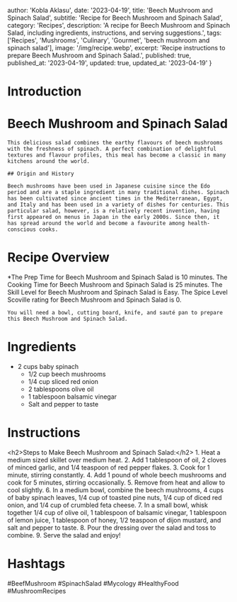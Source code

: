 
  author: 'Kobla Aklasu',
  date: '2023-04-19',
  title: 'Beech Mushroom and Spinach Salad',
  subtitle: 'Recipe for Beech Mushroom and Spinach Salad',
  category: 'Recipes',
  description: 'A recipe for Beech Mushroom and Spinach Salad, including ingredients, instructions, and serving suggestions.',
  tags: ['Recipes', 'Mushrooms', 'Culinary', 'Gourmet', 'beech mushroom and spinach salad'],
  image: '/img/recipe.webp',
  excerpt: 'Recipe instructions to prepare Beech Mushroom and Spinach Salad.',
  published: true,
  published_at: '2023-04-19',
  updated: true,
  updated_at: '2023-04-19'
}


  # Introduction

# Beech Mushroom and Spinach Salad
    
    This delicious salad combines the earthy flavours of beech mushrooms with the freshness of spinach. A perfect combination of delightful textures and flavour profiles, this meal has become a classic in many kitchens around the world.
    
    ## Origin and History
    
    Beech mushrooms have been used in Japanese cuisine since the Edo period and are a staple ingredient in many traditional dishes. Spinach has been cultivated since ancient times in the Mediterranean, Egypt, and Italy and has been used in a variety of dishes for centuries. This particular salad, however, is a relatively recent invention, having first appeared on menus in Japan in the early 2000s. Since then, it has spread around the world and become a favourite among health-conscious cooks.

# Recipe Overview

*The Prep Time for Beech Mushroom and Spinach Salad is 10 minutes. The Cooking Time for Beech Mushroom and Spinach Salad is 25 minutes. The Skill Level for Beech Mushroom and Spinach Salad is Easy. The Spice Level Scoville rating for Beech Mushroom and Spinach Salad is 0. 
    
    You will need a bowl, cutting board, knife, and sauté pan to prepare this Beech Mushroom and Spinach Salad.

# Ingredients

- 2 cups baby spinach
    - 1/2 cup beech mushrooms
    - 1/4 cup sliced red onion
    - 2 tablespoons olive oil
    - 1 tablespoon balsamic vinegar
    - Salt and pepper to taste

# Instructions

&lt;h2&gt;Steps to Make Beech Mushroom and Spinach Salad:&lt;/h2&gt;
    1. Heat a medium sized skillet over medium heat.
    2. Add 1 tablespoon of oil, 2 cloves of minced garlic, and 1/4 teaspoon of red pepper flakes.
    3. Cook for 1 minute, stirring constantly.
    4. Add 1 pound of whole beech mushrooms and cook for 5 minutes, stirring occasionally. 
    5. Remove from heat and allow to cool slightly.
    6. In a medium bowl, combine the beech mushrooms, 4 cups of baby spinach leaves, 1/4 cup of toasted pine nuts, 1/4 cup of diced red onion, and 1/4 cup of crumbled feta cheese.
    7. In a small bowl, whisk together 1/4 cup of olive oil, 1 tablespoon of balsamic vinegar, 1 tablespoon of lemon juice, 1 tablespoon of honey, 1/2 teaspoon of dijon mustard, and salt and pepper to taste. 
    8. Pour the dressing over the salad and toss to combine. 
    9. Serve the salad and enjoy!

# Hashtags

#BeefMushroom #SpinachSalad #Mycology #HealthyFood #MushroomRecipes



